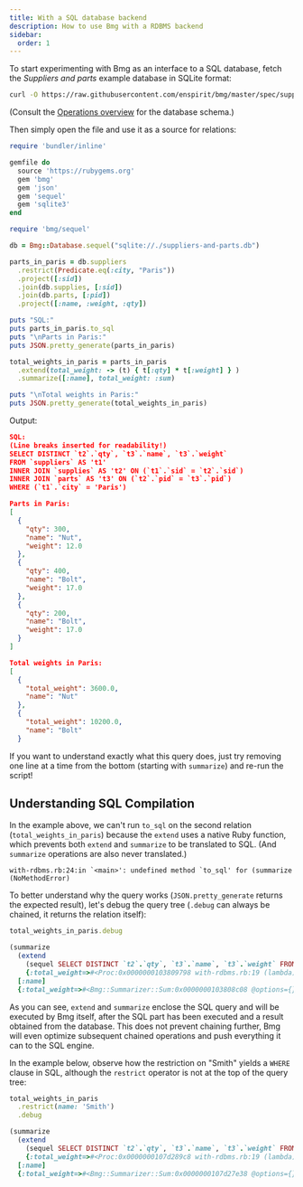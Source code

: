 ```yaml
---
title: With a SQL database backend
description: How to use Bmg with a RDBMS backend
sidebar:
  order: 1
---
```


To start experimenting with Bmg as an interface to a SQL database, fetch the *Suppliers and parts* example database in SQLite format:

```bash
curl -O https://raw.githubusercontent.com/enspirit/bmg/master/spec/suppliers-and-parts.db
```

(Consult the [Operations overview](/reference/overview/) for the database schema.)

Then simply open the file and use it as a source for relations:

```ruby title="my_bmg_script.rb"
require 'bundler/inline'

gemfile do
  source 'https://rubygems.org'
  gem 'bmg'
  gem 'json'
  gem 'sequel'
  gem 'sqlite3'
end

require 'bmg/sequel'

db = Bmg::Database.sequel("sqlite://./suppliers-and-parts.db")

parts_in_paris = db.suppliers
  .restrict(Predicate.eq(:city, "Paris"))
  .project([:sid])
  .join(db.supplies, [:sid])
  .join(db.parts, [:pid])
  .project([:name, :weight, :qty])

puts "SQL:"
puts parts_in_paris.to_sql
puts "\nParts in Paris:"
puts JSON.pretty_generate(parts_in_paris)

total_weights_in_paris = parts_in_paris
  .extend(total_weight: -> (t) { t[:qty] * t[:weight] } )
  .summarize([:name], total_weight: :sum)

puts "\nTotal weights in Paris:"
puts JSON.pretty_generate(total_weights_in_paris)
```

Output:

```json
SQL:
(Line breaks inserted for readability!)
SELECT DISTINCT `t2`.`qty`, `t3`.`name`, `t3`.`weight`
FROM `suppliers` AS 't1'
INNER JOIN `supplies` AS 't2' ON (`t1`.`sid` = `t2`.`sid`)
INNER JOIN `parts` AS 't3' ON (`t2`.`pid` = `t3`.`pid`)
WHERE (`t1`.`city` = 'Paris')

Parts in Paris:
[
  {
    "qty": 300,
    "name": "Nut",
    "weight": 12.0
  },
  {
    "qty": 400,
    "name": "Bolt",
    "weight": 17.0
  },
  {
    "qty": 200,
    "name": "Bolt",
    "weight": 17.0
  }
]

Total weights in Paris:
[
  {
    "total_weight": 3600.0,
    "name": "Nut"
  },
  {
    "total_weight": 10200.0,
    "name": "Bolt"
  }
```

If you want to understand exactly what this query does, just try removing one line at a time from the bottom (starting with `summarize`) and re-run the script!

## Understanding SQL Compilation

In the example above, we can't run `to_sql` on the second relation (`total_weights_in_paris`) because the `extend` uses a native Ruby function, which prevents both `extend` and `summarize` to be translated to SQL. (And `summarize` operations are also never translated.)

```shell
with-rdbms.rb:24:in `<main>': undefined method `to_sql' for (summarize (NoMethodError)
```

To better understand why the query works (`JSON.pretty_generate` returns the expected result), let's debug the query tree (`.debug` can always be chained, it returns the relation itself):

```ruby
total_weights_in_paris.debug

(summarize
  (extend
    (sequel SELECT DISTINCT `t2`.`qty`, `t3`.`name`, `t3`.`weight` FROM `suppliers` AS 't1' INNER JOIN `supplies` AS 't2' ON (`t1`.`sid` = `t2`.`sid`) INNER JOIN `parts` AS 't3' ON (`t2`.`pid` = `t3`.`pid`) WHERE (`t1`.`city` = 'Paris'))
    {:total_weight=>#<Proc:0x0000000103809798 with-rdbms.rb:19 (lambda)>})
  [:name]
  {:total_weight=>#<Bmg::Summarizer::Sum:0x0000000103808c08 @options={}, @functor=:total_weight>})
```

As you can see, `extend` and `summarize` enclose the SQL query and will be executed by Bmg itself, after the SQL part has been executed and a result obtained from the database. This does not prevent chaining further, Bmg will even optimize subsequent chained operations and push everything it can to the SQL engine.

In the example below, observe how the restriction on "Smith" yields a `WHERE` clause in SQL, although the `restrict` operator is not at the top of the query tree:

```ruby
total_weights_in_paris
  .restrict(name: 'Smith')
  .debug

(summarize
  (extend
    (sequel SELECT DISTINCT `t2`.`qty`, `t3`.`name`, `t3`.`weight` FROM `suppliers` AS 't1' INNER JOIN `supplies` AS 't2' ON (`t1`.`sid` = `t2`.`sid`) INNER JOIN `parts` AS 't3' ON (`t2`.`pid` = `t3`.`pid`) WHERE ((`t1`.`city` = 'Paris') AND (`t3`.`name` = 'Smith')))
    {:total_weight=>#<Proc:0x0000000107d289c8 with-rdbms.rb:19 (lambda)>})
  [:name]
  {:total_weight=>#<Bmg::Summarizer::Sum:0x0000000107d27e38 @options={}, @functor=:total_weight>})
```
